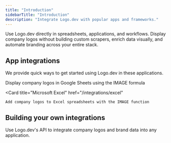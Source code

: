 ```yaml
---
title: "Introduction"
sidebarTitle: "Introduction"
description: "Integrate Logo.dev with popular apps and frameworks."
---
```



Use Logo.dev directly in spreadsheets, applications, and workflows. Display company logos without building custom scrapers, enrich data visually, and automate branding across your entire stack.

## App integrations

We provide quick ways to get started using Logo.dev in these applications.

<CardGroup cols={2}>
  <Card
    title="Google Sheets"
    href="/integrations/google-sheets"
  >
    Display company logos in Google Sheets using the IMAGE formula
  </Card>

  <Card
    title="Microsoft Excel"
    href="/integrations/excel"
  >
    Add company logos to Excel spreadsheets with the IMAGE function
  </Card>
</CardGroup>

## Building your own integrations

Use Logo.dev's API to integrate company logos and brand data into any application.

<NextStepsCards />
